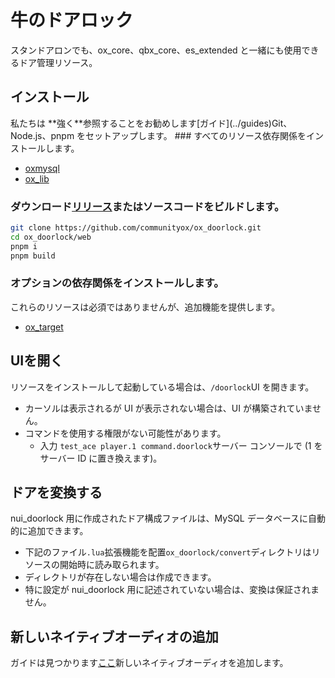 
# 牛のドアロック

<ResourceLinks repo="https://github.com/communityox/ox_doorlock" />

スタンドアロンでも、ox_core、qbx_core、es_extended と一緒にも使用できるドア管理リソース。

## インストール

<Callout type="info">
  私たちは
  **強く**参照することをお勧めします[ガイド](../guides)Git、Node.js、pnpm
  をセットアップします。
</Callout>

<Steps>
  ### すべてのリソース依存関係をインストールします。

- [oxmysql](../oxmysql)
- [ox_lib](../ox_lib/)

### ダウンロード[リリース](https://github.com/communityox/ox_doorlock/releases)またはソースコードをビルドします。

```bash
git clone https://github.com/communityox/ox_doorlock.git
cd ox_doorlock/web
pnpm i
pnpm build
```

### オプションの依存関係をインストールします。

これらのリソースは必須ではありませんが、追加機能を提供します。

- [ox_target](../ox_target/)
  </Steps>

## UIを開く

リソースをインストールして起動している場合は、`/doorlock`UI を開きます。

- カーソルは表示されるが UI が表示されない場合は、UI が構築されていません。
- コマンドを使用する権限がない可能性があります。
  - 入力 `test_ace player.1 command.doorlock`サーバー コンソールで (1 をサーバー ID に置き換えます)。

## ドアを変換する

nui_doorlock 用に作成されたドア構成ファイルは、MySQL データベースに自動的に追加できます。

- 下記のファイル`.lua`拡張機能を配置`ox_doorlock/convert`ディレクトリはリソースの開始時に読み取られます。
- ディレクトリが存在しない場合は作成できます。
- 特に設定が nui_doorlock 用に記述されていない場合は、変換は保証されません。

## 新しいネイティブオーディオの追加

ガイドは見つかります[ここ](https://forum.cfx.re/t/how-to-make-a-simplesound-using-native-audio/5156001)新しいネイティブオーディオを追加します。
